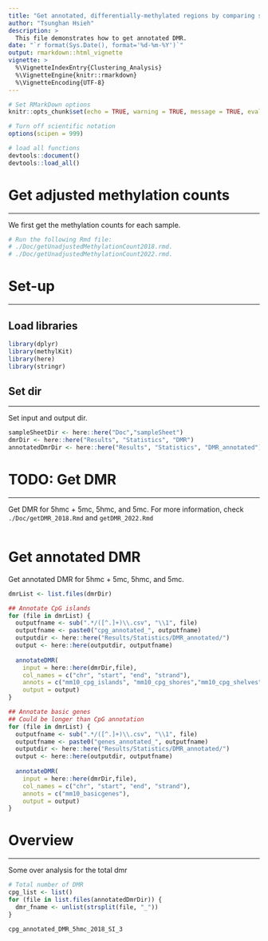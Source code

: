 ```yaml
---
title: "Get annotated, differentially-methylated regions by comparing samples from two conditions"
author: "Tsunghan Hsieh"
description: >
  This file demonstrates how to get annotated DMR.
date: "`r format(Sys.Date(), format='%d-%m-%Y')`"
output: rmarkdown::html_vignette
vignette: >
  %\VignetteIndexEntry{Clustering_Analysis}
  %\VignetteEngine{knitr::rmarkdown}
  %\VignetteEncoding{UTF-8}
---
```


```r
# Set RMarkDown options
knitr::opts_chunk$set(echo = TRUE, warning = TRUE, message = TRUE, eval = TRUE, collapse = FALSE)

# Turn off scientific notation
options(scipen = 999)

# load all functions
devtools::document()
devtools::load_all()
```

# Get adjusted methylation counts
***
We first get the methylation counts for each sample.

```r
# Run the following Rmd file:
# ./Doc/getUnadjustedMethylationCount2018.rmd.
# ./Doc/getUnadjustedMethylationCount2022.rmd.
```

# Set-up
***

## Load libraries
```r
library(dplyr)
library(methylKit)
library(here)
library(stringr)
```

## Set dir
***
Set input and output dir.

```r
sampleSheetDir <- here::here("Doc","sampleSheet")
dmrDir <- here::here("Results", "Statistics", "DMR")
annotatedDmrDir <- here::here("Results", "Statistics", "DMR_annotated")
```

# TODO: Get DMR
***
Get DMR for 5hmc + 5mc, 5hmc, and 5mc. For more information, check `./Doc/getDMR_2018.Rmd` and `getDMR_2022.Rmd`

```r

```

# Get annotated DMR
Get annotated DMR for 5hmc + 5mc, 5hmc, and 5mc.
```r
dmrList <- list.files(dmrDir)

## Annotate CpG islands
for (file in dmrList) {
  outputfname <- sub(".*/([^.]+)\\.csv", "\\1", file)
  outputfname <- paste0("cpg_annotated_", outputfname)
  outputdir <- here::here("Results/Statistics/DMR_annotated/")
  output <- here::here(outputdir, outputfname)
  
  annotateDMR(
    input = here::here(dmrDir,file),
    col_names = c("chr", "start", "end", "strand"),
    annots = c("mm10_cpg_islands", "mm10_cpg_shores","mm10_cpg_shelves", "mm10_cpg_inter"),
    output = output)
}

## Annotate basic genes
## Could be longer than CpG annotation
for (file in dmrList) {
  outputfname <- sub(".*/([^.]+)\\.csv", "\\1", file)
  outputfname <- paste0("genes_annotated_", outputfname)
  outputdir <- here::here("Results/Statistics/DMR_annotated/")
  output <- here::here(outputdir, outputfname)
  
  annotateDMR(
    input = here::here(dmrDir,file),
    col_names = c("chr", "start", "end", "strand"),
    annots = c("mm10_basicgenes"),
    output = output)
}
```

# Overview 
***
Some over analysis for the total dmr

```r
# Total number of DMR
cpg_list <- list()
for (file in list.files(annotatedDmrDir)) {
  dmr_fname <- unlist(strsplit(file, "_"))
}

cpg_annotated_DMR_5hmc_2018_SI_3
```
